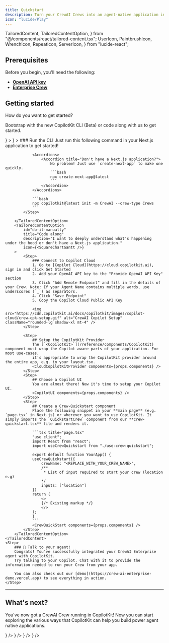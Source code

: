 ```yaml
---
title: Quickstart
description: Turn your CrewAI Crews into an agent-native application in 10 minutes.
icon: "lucide/Play"
---
```


  TailoredContent,
  TailoredContentOption,
} from "@/components/react/tailored-content.tsx";
  UserIcon,
  PaintbrushIcon,
  WrenchIcon,
  RepeatIcon,
  ServerIcon,
} from "lucide-react";

## Prerequisites

Before you begin, you'll need the following:

- [**OpenAI API key**](https://platform.openai.com/api-keys)
- [**Enterprise Crew**](https://docs.crewai.com/enterprise/introduction)

## Getting started

<Steps>
    <TailoredContent
        className="step"
        id="cli"
        header={
            <div>
                <p className="text-xl font-semibold">How do you want to get started?</p>
                <p className="text-base">
                    Bootstrap with the new <span className="text-indigo-500 dark:text-indigo-400">CopilotKit CLI (Beta)</span> or code along with us to get started.
                </p>
            </div>
        }
    >
        <TailoredContentOption
            id="use-cli"
            title="Use the CopilotKit CLI (NextJS only)"
            description="I have a Next.js application and want to get started quickly."
            icon={<SquareTerminal />}
        >
            <Step>
                ### Run the CLI
                Just run this following command in your Next.js application to get started!

                <Accordions>
                    <Accordion title="Don't have a Next.js application?">
                        No problem! Just use `create-next-app` to make one quickly.
                        ```bash
                        npx create-next-app@latest
                        ```
                    </Accordion>
                </Accordions>

                ```bash
                npx copilotkit@latest init -m CrewAI --crew-type Crews
                ```
            </Step>

        </TailoredContentOption>
        <TailoredContentOption
            id="do-it-manually"
            title="Code along"
            description="I want to deeply understand what's happening under the hood or don't have a Next.js application."
            icon={<SquareChartGantt />}
        >
            <Step>
                ### Connect to Copilot Cloud
                1. Go to [Copilot Cloud](https://cloud.copilotkit.ai), sign in and click Get Started
                2. Add your OpenAI API key to the "Provide OpenAI API Key" section
                3. Click "Add Remote Endpoint" and fill in the details of your Crew. Note: If your Agent Name contains multiple words, use underscores (`_`) as separators.
                4. Click "Save Endpoint"
                5. Copy the Copilot Cloud Public API Key

                <img src="https://cdn.copilotkit.ai/docs/copilotkit/images/copilot-cloud/crew-cpk-setup.gif" alt="CrewAI Copilot Setup" className="rounded-lg shadow-xl mt-4" />
            </Step>

            <Step>
                ## Setup the CopilotKit Provider
                The [`<CopilotKit>`](/reference/components/CopilotKit) component must wrap the Copilot-aware parts of your application. For most use-cases,
                it's appropriate to wrap the CopilotKit provider around the entire app, e.g. in your layout.tsx.
                <CloudCopilotKitProvider components={props.components} />
            </Step>
            <Step>
                ## Choose a Copilot UI
                You are almost there! Now it's time to setup your Copilot UI.
                <CopilotUI components={props.components} />
            </Step>
            <Step>
                ## Create a Crew-Quickstart component
                Place the following snippet in your **main page** (e.g. `page.tsx` in Next.js) or wherever you want to use CopilotKit. It simply imports the `QuickstartCrew` component from our **crew-quickstart.tsx** file and renders it.

                ```tsx title="page.tsx"
                "use client";
                import React from "react";
                import useCrewQuickstart from "./use-crew-quickstart";

                export default function YourApp() {
                useCrewQuickstart({
                    crewName: "<REPLACE_WITH_YOUR_CREW_NAME>",
                    /**
                     * List of input required to start your crew (location e.g)
                    */
                    inputs: ["location"]
                })
                return (
                    <>
                    {/* Existing markup */}
                    </>
                );
                }
                ```
                <CrewQuickStart components={props.components} />
            </Step>
        </TailoredContentOption>
    </TailoredContent>
    <Step>
        ### 🎉 Talk to your agent!
        Congrats! You've successfully integrated your CrewAI Enterprise agent with CopilotKit.
        Try talking to your Copilot. Chat with it to provide the information needed to run your Crew from your app.

        You can also check out our [demo](https://crew-ai-enterprise-demo.vercel.app) to see everything in action.
    </Step>

</Steps>

---

## What's next?

You've now got a CrewAI Crew running in CopilotKit! Now you can start exploring the various ways that CopilotKit
can help you build power agent native applications.

<Cards>
  <Card
    title="Implement Human in the Loop"
    description="Allow your users and agents to collaborate together on tasks."
    href="/crewai-crews/human-in-the-loop"
    icon={<UserIcon />}
  />
  <Card
    title="Utilize the Shared State"
    description="Learn how to synchronize your agent's state with your UI's state, and vice versa."
    href="/crewai-crews/shared-state"
    icon={<RepeatIcon />}
  />
  <Card
    title="Add some generative UI"
    description="Render your agent's progress and output in the UI."
    href="/crewai-crews/generative-ui"
    icon={<PaintbrushIcon />}
  />
  <Card
    title="Setup frontend actions"
    description="Give your agent the ability to call frontend tools, directly updating your application."
    href="/crewai-crews/frontend-actions"
    icon={<WrenchIcon />}
  />
</Cards>
